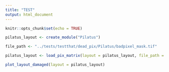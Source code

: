 ```yaml
---
title: "TEST"
output: html_document
---
```


```r
knitr::opts_chunk$set(echo = TRUE)
```

```r
pilatus_layout <- create_module("Pilatus")

file_path <- "../tests/testthat/dead_pix/Pilatus/badpixel_mask.tif"

pilatus_layout <- load_pix_matrix(layout = pilatus_layout, file_path = file_path)

plot_layout_damaged(layout = pilatus_layout)

```

